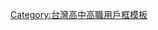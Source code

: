 {{Userbox
  |id=南港高中<!--不是使用在条目中的非自由版权图像，根据[[Wikipedia:合理使用]]，不能在非条目名字空间展示：
RA Logo.png
-->
  |id-c=#FFFDF2
  |info=這個用戶是'''[[臺北市立南港高級中學]]'''的學生、校友或教職人員。
  |info-c=#E0E8FF
  |info-s=10
  |border-c=#010422
}}<includeonly>[[Category:臺北市立南港高級中學維基人|{{PAGENAME}}]]</includeonly>
<noinclude>
[[Category:台灣高中高職用戶框模板]]
</noinclude>